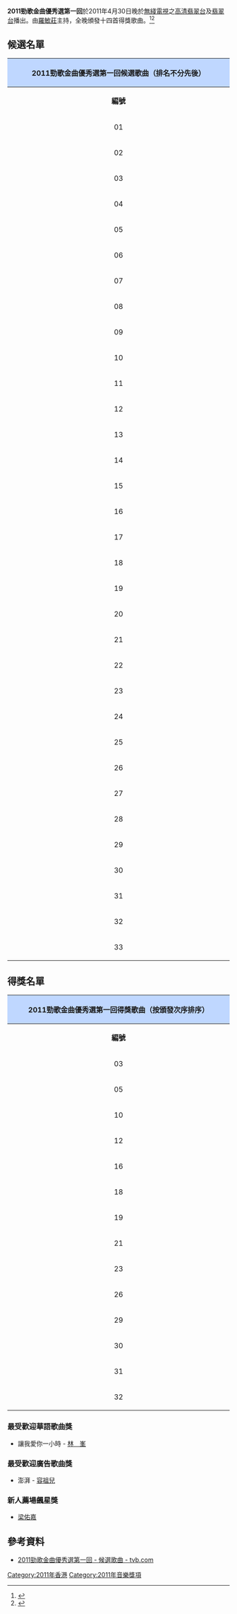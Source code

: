 '''2011勁歌金曲優秀選第一回'''於2011年4月30日晚於[[電視廣播有限公司|無綫電視]]之[[高清翡翠台|高清翡翠台]]及[[翡翠台|翡翠台]]播出。由[[羅敏莊|羅敏莊]]主持，全晚頒發十四首得獎歌曲。<ref>{{cite web |author1=[[無綫電視|無綫電視]] |title=2011勁歌金曲優秀選第一回 - tvb.com |url=http://jsg.tvb.com/2011/selections2011part1/ |accessdate=2022-01-14 |archive-date=2016-03-31 |archive-url=https://web.archive.org/web/20160331231905/http://jsg.tvb.com/2011/selections2011part1/ }}</ref><ref>{{cite news |title=林峯熱捧華語歌 古巨基失望 |url=https://orientaldaily.on.cc/cnt/entertainment/20110430/00282_012.html |accessdate=2022-01-14 |work=[[東方日報_(香港)|東方日報]] |date=2011-04-30 |archive-date=2022-01-14 |archive-url=https://web.archive.org/web/20220114005744/https://orientaldaily.on.cc/cnt/entertainment/20110430/00282_012.html }}</ref>

==候選名單==
{| class="wikitable" border="1" cellpadding="1"  style="font-size: 100%; text-align: center;"
! colspan=3 align=center style="background:#BFD7FF"|'''2011勁歌金曲優秀選第一回候選歌曲（排名不分先後）'''
|- 
!colspan=1 width=25%| '''編號'''
!colspan=1 width=35%| '''候選歌曲'''
!colspan=1 width=35%| '''主唱'''
|-
|01||投影||[[朱紫嬈|Khloe Chu]]
|-
|02||錯過了||[[吳若希|吳若希]]
|-
|03||天梯||[[C_AllStar|C AllStar]]
|-
|04||寧願得不到你||[[姜文杰|Benji]] & [[姜麗文|Lesley]]
|-
|05||中鋒||[[梁漢文|梁漢文]]
|-
|06||彳亍||[[麥浚龍|麥浚龍]]
|-
|07||I Don't Wanna Say Goodbye||[[劉德華|劉德華]]
|-
|08||Saranghae||[[側田|側　田]]
|-
|09||分手學||[[張繼聰|張繼聰]]
|-
|10||放低過去||[[鍾欣桐|鍾欣桐]]
|-
|11||我傻女||[[吳雨霏|吳雨霏]]
|-			
|12||有誰來愛我||[[泳兒|泳　兒]]
|-
|13||辣著生命||[[葉文輝|葉文輝]]、[[狄易達|狄易達]]
|-
|14||彌足珍貴||[[洪卓立|洪卓立]]
|-
|15||I Love Hong Kong||[[李治廷|李治廷]]、[[林欣彤|林欣彤]]
|-
|16||澎湃||[[容祖兒|容祖兒]]
|-
|17||Beautiful Day||[[鄭伊健|鄭伊健]]
|-
|18||年年||[[蔡卓妍|蔡卓妍]]
|-
|19||If You Want Me||[[鍾嘉欣|鍾嘉欣]]
|-
|20||盡快愛||[[黃宗澤|黃宗澤]]
|-
|21||最好的…||[[王菀之|王菀之]]
|-
|22||絕色||[[黃耀明|黃耀明]]
|-
|23||半份關心||[[鄭欣宜|鄭欣宜]]
|-
|24||樂極忘情||[[陳偉霆|陳偉霆]]
|-
|25||快||[[梁佑嘉|梁佑嘉]]
|-
|26||Take It||[[鍾舒漫|鍾舒漫]]
|-
|27||雞蛋愛石頭||[[吳雨霏|吳雨霏]]
|-
|28||明日之謎||[[狄易達|狄易達]]
|-
|29||一直相愛||[[許志安|許志安]]
|-
|30||冧爆你||[[張智霖|張智霖]]
|-
|31||速度對比||[[李治廷|李治廷]]
|-
|32||出走||[[許廷鏗|許廷鏗]]
|-
|33||愛情是吃的||[[泳兒|泳　兒]]
|}

== 得獎名單 == 
{| class="wikitable" border="1" cellpadding="1"  style="font-size: 100%; text-align: center;"
! colspan=5 align=center style="background:#BFD7FF"|'''2011勁歌金曲優秀選第一回得獎歌曲（按頒發次序排序）'''
|-
!colspan=1 width=25%| '''編號'''
!colspan=1 width=35%| '''歌曲'''
!colspan=1 width=35%| '''主唱'''
|-
|03||天梯||[[C_AllStar|C AllStar]]
|-
|05||中鋒||[[梁漢文|梁漢文]]
|-
|10||放低過去||[[鍾欣桐|鍾欣桐]]
|-
|12||有誰來愛我||[[泳兒|泳　兒]]
|-
|16||澎湃||[[容祖兒|容祖兒]]
|-
|18||年年||[[蔡卓妍|蔡卓妍]]
|-
|19||If You Want Me||[[鍾嘉欣|鍾嘉欣]]
|-
|21||最好的…||[[王菀之|王菀之]]
|-
|23||半份關心||[[鄭欣宜|鄭欣宜]]
|-
|26||Take It||[[鍾舒漫|鍾舒漫]]
|-
|29||一直相愛||[[許志安|許志安]]
|-
|30||冧爆你||[[張智霖|張智霖]]
|-
|31||速度對比||[[李治廷|李治廷]]
|-
|32||出走||[[許廷鏗|許廷鏗]]
|}

=== 最受歡迎華語歌曲獎 ===
*讓我愛你一小時 - [[林峯|林　峯]]

=== 最受歡迎廣告歌曲獎 ===
*澎湃 - [[容祖兒|容祖兒]]

=== 新人薦場飆星獎 ===
*[[梁佑嘉|梁佑嘉]]

==參考資料==
{{reflist}}
*[http://jsg.tvb.com/2011/selections2011part1/ 2011勁歌金曲優秀選第一回 - 候選歌曲 - tvb.com]{{Wayback|url=http://jsg.tvb.com/2011/selections2011part1/ |date=20160331231905 }}

{{勁歌金曲優秀選}}

[[Category:2011年香港|Category:2011年香港]]
[[Category:2011年音樂獎項|Category:2011年音樂獎項]]